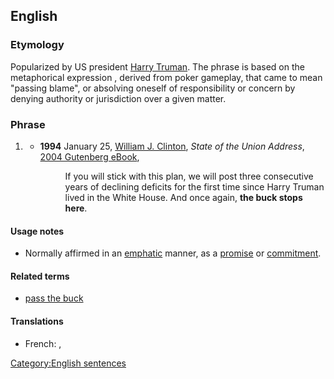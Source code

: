 ==English==
{{wikipedia}}

===Etymology===
Popularized by US president [[w:Harry S. Truman|Harry Truman]]. The phrase is based on the metaphorical expression {{term|pass the buck|passing the buck}}, derived from poker gameplay, that came to mean "passing blame", or absolving oneself of responsibility or concern by denying authority or jurisdiction over a given matter.

===Phrase===
{{head|en|phrase|head=[[the]] [[buck]] [[stops]] [[here]]}}

# {{label|en|idiomatic}} {{non-gloss definition|A statement that no [[excuse]]s will be made, that the speaker is going to take [[direct]] [[responsibility]] for matters, rather than pass the responsibility to higher authorities.}}
#* '''1994''' January 25, [[w:Bill Clinton|William J. Clinton]], ''State of the Union Address'', [http://www.gutenberg.org/dirs/etext04/sucli11.txt 2004 Gutenberg eBook],
#*: If you will stick with this plan, we will post three consecutive years of declining deficits for the first time since Harry Truman lived in the White House. And once again, '''the buck stops here'''.

====Usage notes====
* Normally affirmed in an [[emphatic]] manner, as a [[promise]] or [[commitment]].

====Related terms====
* [[pass the buck]]

====Translations====
{{rftrans}}
{{trans-top|''statement that no excuses will be made, that the speaker is going to take direct responsibility for matters, rather than pass the responsibility to higher authorities''}}
{{trans-mid}}
* French: {{t|fr|"La responsabilité commence ici"}}, {{t|fr|"C'est ici que ça s'arrête"}}
{{trans-bottom}}

[[Category:English sentences]]
